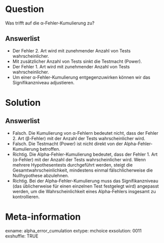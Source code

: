 Question 
======== 

Was trifft auf die α-Fehler-Kumulierung zu?

Answerlist
----------

* Der Fehler 2. Art wird mit zunehmender Anzahl von Tests wahrscheinlicher.
* Mit zusätzlicher Anzahl von Tests sinkt die Testmacht (Power).
* Der Fehler 1. Art wird mit zunehmender Anzahl von Tests wahrscheinlicher.
* Um einer α-Fehler-Kumulierung entgegenzuwirken können wir das Signifikanzniveau adjustieren.

Solution
========

Answerlist
----------

* Falsch. Die Kumulierung von α-Fehlern bedeutet nicht, dass der Fehler 2. Art (β-Fehler) mit der Anzahl der Tests wahrscheinlicher wird.
* Falsch. Die Testmacht (Power) ist nicht direkt von der Alpha-Fehler-Kumulierung betroffen.
* Richtig. Die Alpha-Fehler-Kumulierung bedeutet, dass der Fehler 1. Art (α-Fehler) mit der Anzahl der Tests wahrscheinlicher wird. Wenn mehrere Hypothesentests durchgeführt werden, steigt die Gesamtwahrscheinlichkeit, mindestens einmal fälschlicherweise die Nullhypothese abzulehnen.
* Richtig. Bei der Alpha-Fehler-Kumulierung muss das Signifikanzniveau (das üblicherweise für einen einzelnen Test festgelegt wird) angepasst werden, um die Wahrscheinlichkeit eines Alpha-Fehlers insgesamt zu kontrollieren.

Meta-information
================
exname: alpha_error_cumulation
extype: mchoice 
exsolution: 0011
exshuffle: TRUE
